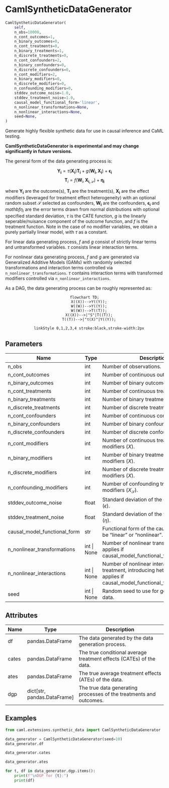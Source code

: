 # CamlSyntheticDataGenerator { #caml.extensions.synthetic_data.CamlSyntheticDataGenerator }

```python
CamlSyntheticDataGenerator(
    self,
    n_obs=10000,
    n_cont_outcomes=1,
    n_binary_outcomes=0,
    n_cont_treatments=0,
    n_binary_treatments=1,
    n_discrete_treatments=0,
    n_cont_confounders=2,
    n_binary_confounders=0,
    n_discrete_confounders=0,
    n_cont_modifiers=2,
    n_binary_modifiers=0,
    n_discrete_modifiers=0,
    n_confounding_modifiers=0,
    stddev_outcome_noise=1.0,
    stddev_treatment_noise=1.0,
    causal_model_functional_form='linear',
    n_nonlinear_transformations=None,
    n_nonlinear_interactions=None,
    seed=None,
)
```

Generate highly flexible synthetic data for use in causal inference and CaML testing.

**CamlSyntheticDataGenerator is experimental and may change significantly in future versions.**

The general form of the data generating process is:

$$
\mathbf{Y_i} = \tau (\mathbf{X_i}) \mathbf{T_i} + g(\mathbf{W_i}, \mathbf{X_i}) + \mathbf{\epsilon_i}
$$
$$
\mathbf{T}_i=f(\mathbf{W}_i, \mathbf{X_{i,\mathcal{S}}})+\mathbf{\eta_i}
$$

where $\mathbf{Y_i}$ are the outcome(s), $\mathbf{T_i}$ are the treatment(s), $\mathbf{X_i}$ are the effect modifiers (leveraged for treatment effect heterogeneity)
with an optional random subset $\mathcal{S}$ selected as confounders, $\mathbf{W_i}$ are the confounders, $\mathbf{\epsilon_i}$ and $mathbf{\eta_i}$ are the error terms drawn from
normal distributions with optional specified standard deviation, $\tau$ is the CATE function, $g$ is the linearly seperable/nuisance component of the outcome function,
and $f$ is the treatment function. Note in the case of no modifier variables, we obtain a purely partially linear model, with $\tau$ as a constant.

For linear data generating process, $f$ and $g$ consist of strictly linear terms and untransformed variables. $\tau$ consists linear interaction terms.

For nonlinear data generating process, $f$ and $g$ are generated via Generalized Additive Models (GAMs) with randomly selected transformations and interaction terms
controlled via `n_nonlinear_transformations`. $\tau$ contains interaction terms with transformed modifiers controlled via `n_nonlinear_interactions`.

As a DAG, the data generating process can be roughly represented as:

<div style="text-align: center;">
```mermaid
flowchart TD;
    X((X))-->Y((Y));
    W((W))-->Y((Y));
    W((W))-->T((T));
    X((X))-->|"S"|T((T));
    T((T))-->|"τ(X)"|Y((Y));

    linkStyle 0,1,2,3,4 stroke:black,stroke-width:2px
```
</div>

## Parameters {.doc-section .doc-section-parameters}

| Name                         | Type        | Description                                                                                                                           | Default    |
|------------------------------|-------------|---------------------------------------------------------------------------------------------------------------------------------------|------------|
| n_obs                        | int         | Number of observations.                                                                                                               | `10000`    |
| n_cont_outcomes              | int         | Number of continuous outcomes ($Y$).                                                                                                  | `1`        |
| n_binary_outcomes            | int         | Number of binary outcomes ($Y$).                                                                                                      | `0`        |
| n_cont_treatments            | int         | Number of continuous treatments ($T$).                                                                                                | `0`        |
| n_binary_treatments          | int         | Number of binary treatments ($T$).                                                                                                    | `1`        |
| n_discrete_treatments        | int         | Number of discrete treatments ($T$).                                                                                                  | `0`        |
| n_cont_confounders           | int         | Number of continuous confounders ($W$).                                                                                               | `2`        |
| n_binary_confounders         | int         | Number of binary confounders ($W$).                                                                                                   | `0`        |
| n_discrete_confounders       | int         | Number of discrete confounders ($W$).                                                                                                 | `0`        |
| n_cont_modifiers             | int         | Number of continuous treatment effect modifiers ($X$).                                                                                | `2`        |
| n_binary_modifiers           | int         | Number of binary treatment effect modifiers ($X$).                                                                                    | `0`        |
| n_discrete_modifiers         | int         | Number of discrete treatment effect modifiers ($X$).                                                                                  | `0`        |
| n_confounding_modifiers      | int         | Number of confounding treatment effect modifiers ($X_{\mathcal{S}}$).                                                                 | `0`        |
| stddev_outcome_noise         | float       | Standard deviation of the outcome noise ($\epsilon$).                                                                                 | `1.0`      |
| stddev_treatment_noise       | float       | Standard deviation of the treatment noise ($\eta$).                                                                                   | `1.0`      |
| causal_model_functional_form | str         | Functional form of the causal model, can be "linear" or "nonlinear".                                                                  | `'linear'` |
| n_nonlinear_transformations  | int \| None | Number of nonlinear transformations, only applies if causal_model_functional_form="nonlinear".                                        | `None`     |
| n_nonlinear_interactions     | int \| None | Number of nonlinear interactions with treatment, introducing heterogeneity, only applies if causal_model_functional_form="nonlinear". | `None`     |
| seed                         | int \| None | Random seed to use for generating the data.                                                                                           | `None`     |

## Attributes {.doc-section .doc-section-attributes}

| Name   | Type                          | Description                                                         |
|--------|-------------------------------|---------------------------------------------------------------------|
| df     | pandas.DataFrame              | The data generated by the data generation process.                  |
| cates  | pandas.DataFrame              | The true conditional average treatment effects (CATEs) of the data. |
| ates   | pandas.DataFrame              | The true average treatment effects (ATEs) of the data.              |
| dgp    | dict\[str, pandas.DataFrame\] | The true data generating processes of the treatments and outcomes.  |

## Examples {.doc-section .doc-section-examples}

```python
from caml.extensions.synthetic_data import CamlSyntheticDataGenerator

data_generator = CamlSyntheticDataGenerator(seed=10)
data_generator.df
```

```python
data_generator.cates
```

```python
data_generator.ates
```

```python
for t, df in data_generator.dgp.items():
    print(f"\nDGP for {t}:")
    print(df)
```
